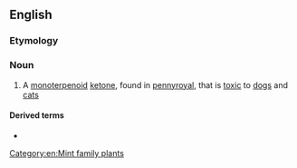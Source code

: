 ==English==

===Etymology===
{{m|mul|pulegium}} {{suffix|en||one}}

===Noun===
{{wikipedia}}
{{en-noun|-}}

# {{lb|en|organic compound}} A [[monoterpenoid]] [[ketone]], found in [[pennyroyal]], that is [[toxic]] to [[dog]]s and [[cat]]s

====Derived terms====
* {{l|en|isopulegone}}

[[Category:en:Mint family plants]]